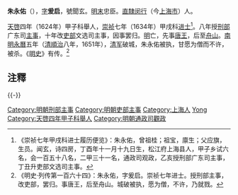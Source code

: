 '''朱永佑'''（{{bd|？||1651年||Zhu朱}}），[[表字|字]]'''爰启'''，號聞玄。[[明末|明末]]忠臣。[[南直隶|直隸]][[闵行|闵行]]（今[[上海市|上海市]]）人。

[[天啓|天啓]]四年（1624年）甲子科舉人，[[崇祯|崇祯]]七年（1634年）甲戌科[[进士|进士]]<ref>《崇祯七年甲戌科进士履历便览》：朱永佑，曾祖桂；祖宝，廪生；父应旗，生员。闻玄，诗四房，丁酉年十一月十九日生，松江府上海县人，甲子乡试六名，会一百五十八名，二甲三十一名，通政司观政，乙亥授刑部广东司主事，丁丑升吏部文选司主事。</ref>。八年授[[刑部|刑部]]广东司[[主事|主事]]，十年改[[吏部|吏部]]文选司主事，因事罢归。[[明|明]]亡，先事[[唐王|唐王]]，后至[[舟山|舟山]]。[[南明|南明]][[永曆_(南明)|永曆]]五年（[[清|清]][[順治|順治]]八年，1651年），[[清军|清军]]破城，朱永佑被执，甘愿为僧而不许，被杀。《[[明史|明史]]》有传。<ref>《明史·列传第一百六十四》：朱永佑，字爰启。崇祯七年进士。授刑部主事，改吏部，罢归。事唐王，后至舟山。城破被执，愿为僧，不许，乃就戮。</ref>

==注釋==
{{reflist}}

{{-}}
{{崇禎七年甲戌科殿試金榜}}
{{DEFAULTSORT:Zhu朱}}
[[Category:明朝刑部主事|Category:明朝刑部主事]]
[[Category:明朝吏部主事|Category:明朝吏部主事]]
[[Category:上海人|Category:上海人]]
[[Category:朱姓|Yong]]
[[Category:天啓四年甲子科舉人|Category:天啓四年甲子科舉人]]
[[Category:明朝通政司觀政|Category:明朝通政司觀政]]